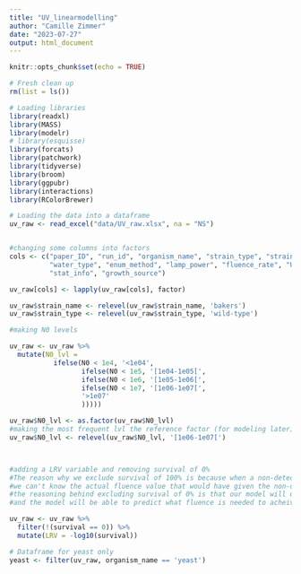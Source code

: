 ```yaml
---
title: "UV_linearmodelling"
author: "Camille Zimmer"
date: "2023-07-27"
output: html_document
---
```


```r
knitr::opts_chunk$set(echo = TRUE)

# Fresh clean up
rm(list = ls())

# Loading libraries
library(readxl)
library(MASS)
library(modelr)
# library(esquisse)
library(forcats)
library(patchwork)
library(tidyverse)
library(broom)
library(ggpubr)
library(interactions)
library(RColorBrewer)

```

````r

# Loading the data into a dataframe 
uv_raw <- read_excel("data/UV_raw.xlsx", na = "NS")


#changing some columns into factors
cols <- c("paper_ID", "run_id", "organism_name", "strain_type", "strain_name", "growth_phase", 
          "water_type", "enum_method", "lamp_power", "fluence_rate", "UV_type", 
          "stat_info", "growth_source")

uv_raw[cols] <- lapply(uv_raw[cols], factor)

uv_raw$strain_name <- relevel(uv_raw$strain_name, 'bakers')
uv_raw$strain_type <- relevel(uv_raw$strain_type, 'wild-type')

#making N0 levels

uv_raw <- uv_raw %>% 
  mutate(N0_lvl =
           ifelse(N0 < 1e4, '<1e04',
                  ifelse(N0 < 1e5, '[1e04-1e05[',
                  ifelse(N0 < 1e6, '[1e05-1e06[',
                  ifelse(N0 < 1e7, '[1e06-1e07[',
                  '>1e07'
                  )))))

uv_raw$N0_lvl <- as.factor(uv_raw$N0_lvl)
#making the most frequent lvl the reference factor (for modeling later)
uv_raw$N0_lvl <- relevel(uv_raw$N0_lvl, '[1e06-1e07[')



#adding a LRV variable and removing survival of 0%
#The reason why we exclude survival of 100% is because when a non-detect is reached in an experiment, 
#we can't know the actual fluence value that would have given the non-detect in the first place, it's an upper bound
#the reasoning behind excluding survival of 0% is that our model will use the data points where a certain survival is acheived with a known fluence
#and the model will be able to predict what fluence is needed to acheive 0% survival.

uv_raw <- uv_raw %>%
  filter(!(survival == 0)) %>% 
  mutate(LRV = -log10(survival))

# Dataframe for yeast only
yeast <- filter(uv_raw, organism_name == 'yeast')

````
